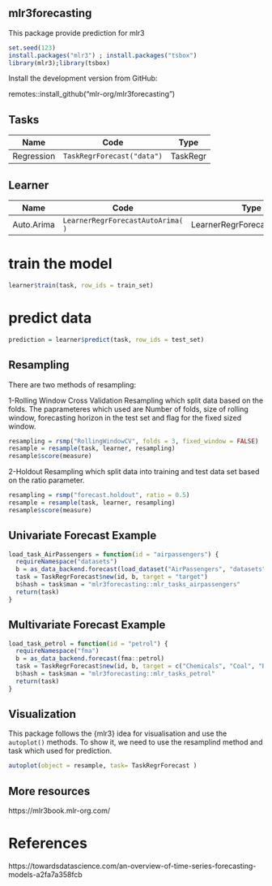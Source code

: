 ## mlr3forecasting

This package provide prediction for mlr3

```r
set.seed(123)
install.packages("mlr3") ; install.packages("tsbox")
library(mlr3);library(tsbox)

```

Install the development version from GitHub:
  
remotes::install_github("mlr-org/mlr3forecasting")

##  Tasks

| Name     | Code              | Type    |
| -------- | ----------------- | ------- |
| Regression   | `TaskRegrForecast("data")`  | TaskRegr |

## Learner

| Name     | Code              | Type    |
| -------- | ----------------- | ------- |
| Auto.Arima  | `LearnerRegrForecastAutoArima( )`  | LearnerRegrForecastAutoArima |


# train the model
```r
learner$train(task, row_ids = train_set)
```

# predict data
```r
prediction = learner$predict(task, row_ids = test_set)
```

## Resampling
 There are two methods of resampling:

1-Rolling Window Cross Validation Resampling which split data based on the folds. 
The paprameteres which used are Number of folds, size of rolling window, forecasting horizon in the test set and flag for the fixed sized window.

```r
resampling = rsmp("RollingWindowCV", folds = 3, fixed_window = FALSE)
resample = resample(task, learner, resampling)
resample$score(measure)
```

2-Holdout Resampling which split data into training and test data set based on the ratio parameter.

```r
resampling = rsmp("forecast.holdout", ratio = 0.5)
resample = resample(task, learner, resampling)
resample$score(measure)
```

## Univariate Forecast Example
```r
load_task_AirPassengers = function(id = "airpassengers") {
  requireNamespace("datasets")
  b = as_data_backend.forecast(load_dataset("AirPassengers", "datasets"))
  task = TaskRegrForecast$new(id, b, target = "target")
  b$hash = task$man = "mlr3forecasting::mlr_tasks_airpassengers"
  return(task)
}
```

## Multivariate Forecast Example
```r
load_task_petrol = function(id = "petrol") {
  requireNamespace("fma")
  b = as_data_backend.forecast(fma::petrol)
  task = TaskRegrForecast$new(id, b, target = c("Chemicals", "Coal", "Petrol", "Vehicles"))
  b$hash = task$man = "mlr3forecasting::mlr_tasks_petrol"
  return(task)
}
```
## Visualization

This package follows the {mlr3} idea  for visualisation and use the  `autoplot()` methods.
To show it, we need to use the resamplind method and task which used for prediction. 

```r
autoplot(object = resample, task= TaskRegrForecast )
```


## More resources

https://mlr3book.mlr-org.com/

# References
https://towardsdatascience.com/an-overview-of-time-series-forecasting-models-a2fa7a358fcb

